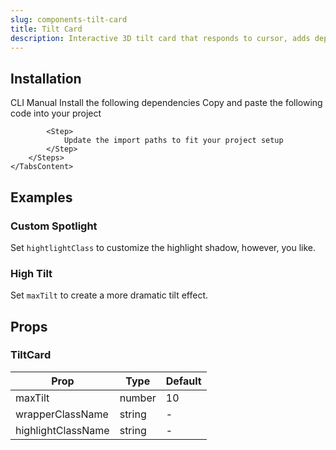 ```yaml
---
slug: components-tilt-card
title: Tilt Card
description: Interactive 3D tilt card that responds to cursor, adds depth and motion.
---
```


<DemoCodePreview
    path="demo/components/tilt-card/default.tsx"
    v0Link="/gsap/tilt-card"
/>

## Installation

<Tabs defaultValue="cli" className="mt-3">
    <TabsList>
        <TabsTrigger value="cli">CLI</TabsTrigger>
        <TabsTrigger value="manual">Manual</TabsTrigger>
    </TabsList>
    <TabsContent value="cli" className="mt-4">
        <InstallationCommand command={`npx shadcn@latest add @paceui-ui/tilt-card`} />
    </TabsContent>
    <TabsContent value="manual" className="mt-4">
        <Steps>
            <Step>
                Install the following dependencies
            </Step>
            <InstallationCommand command="npm install gsap @gsap/react" />
            <Step>
                Copy and paste the following code into your project
            </Step>
            <CodePreview path='components/gsap/tilt-card.tsx' collapsible></CodePreview>

            <Step>
                Update the import paths to fit your project setup
            </Step>
        </Steps>
    </TabsContent>
</Tabs>

## Examples

### Custom Spotlight

Set `hightlightClass` to customize the highlight shadow, however, you like.

<DemoCodePreview
    path="demo/components/tilt-card/custom-spotlight.tsx"
    v0Link="/gsap/tilt-card"
/>

### High Tilt

Set `maxTilt`  to create a more dramatic tilt effect.

<DemoCodePreview
    path="demo/components/tilt-card/high-tilt.tsx"
    v0Link="/gsap/tilt-card"
/>


## Props

### TiltCard

| Prop               | Type      | Default |
|--------------------|-----------|---------|
| maxTilt            | number    | 10      |
| wrapperClassName   | string    | -       |
| highlightClassName | string    | -       |
